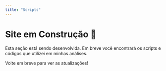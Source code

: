 ```yaml
---
title: "Scripts"
---
```


# Site em Construção 🚧

Esta seção está sendo desenvolvida. Em breve você encontrará os scripts e códigos que utilizei em minhas análises.

Volte em breve para ver as atualizações!